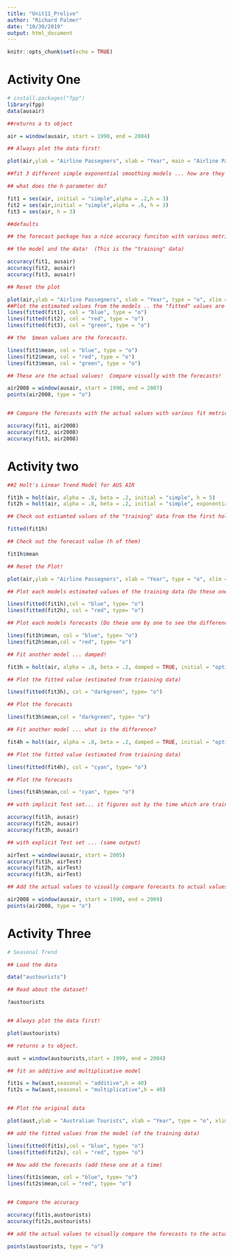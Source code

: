 ```yaml
---
title: "Unit11_Prelive"
author: "Richard Palmer"
date: "10/30/2019"
output: html_document
---
```


```r
knitr::opts_chunk$set(echo = TRUE)
```

# Activity One

```r
# install.packages("fpp")
library(fpp)
data(ausair)

##returns a ts object

air = window(ausair, start = 1990, end = 2004)

## Always plot the data first! 

plot(air,ylab = "Airline Passegners", xlab = "Year", main = "Airline Passengers")

##fit 3 different simple exponential smoothing models ... how are they different?

## what does the h parameter do? 

fit1 = ses(air, initial = "simple",alpha = .2,h = 3)
fit2 = ses(air,initial = "simple",alpha = .6, h = 3)
fit3 = ses(air, h = 3) 

##defaults

## the forecast package has a nice accuracy funciton with various metrics just pass it the 

## the model and the data!  (This is the "training" data)

accuracy(fit1, ausair)
accuracy(fit2, ausair)
accuracy(fit3, ausair)

```

```r
## Reset the plot

plot(air,ylab = "Airline Passegners", xlab = "Year", type = "o", xlim = c(1990, 2008),ylim = c(15,50), main = "Airline Passengers")
##Plot the estimated values from the models .. the "fitted" values are the training values.
lines(fitted(fit1), col = "blue", type = "o")
lines(fitted(fit2), col = "red", type = "o")
lines(fitted(fit3), col = "green", type = "o")

## the  $mean values are the forecasts.

lines(fit1$mean, col = "blue", type = "o")
lines(fit2$mean, col = "red", type = "o")
lines(fit3$mean, col = "green", type = "o")

## These are the actual values!  Compare visually with the forecasts!

air2008 = window(ausair, start = 1990, end = 2007)
points(air2008, type = "o")


## Compare the forecasts with the actual values with various fit metrics.  

accuracy(fit1, air2008)
accuracy(fit2, air2008)
accuracy(fit3, air2008)
```

# Activity two

```r
##2 Holt's Linear Trend Model for AUS AIR

fit1h = holt(air, alpha = .8, beta = .2, initial = "simple", h = 5)
fit2h = holt(air, alpha = .8, beta = .2, initial = "simple", exponential = TRUE, h = 5)

## Check out estiamted values of the "training" data from the first holt model

fitted(fit1h)

## Check out the forecast value (h of them)

fit1h$mean

## Reset the Plot!

plot(air,ylab = "Airline Passegners", xlab = "Year", type = "o", xlim = c(1990, 2009),ylim = c(15,60))

## Plot each models estimated values of the training data (Do these one by one to see the differences)

lines(fitted(fit1h),col = "blue", type= "o")
lines(fitted(fit2h), col = "red", type= "o")

## Plot each models forecasts (Do these one by one to see the differences)

lines(fit1h$mean, col = "blue", type= "o")
lines(fit2h$mean,col = "red", type= "o")

## Fit another model ... damped! 

fit3h = holt(air, alpha = .8, beta = .2, damped = TRUE, initial = "optimal", h = 5)

## Plot the fitted value (estimated from triaining data)

lines(fitted(fit3h), col = "darkgreen", type= "o")

## Plot the forecasts

lines(fit3h$mean,col = "darkgreen", type= "o")

## Fit another model ... what is the difference?  

fit4h = holt(air, alpha = .8, beta = .2, damped = TRUE, initial = "optimal", exponential = TRUE, h = 5)

## Plot the fitted value (estimated from triaining data)

lines(fitted(fit4h), col = "cyan", type= "o")

## Plot the forecasts

lines(fit4h$mean,col = "cyan", type= "o")

## with implicit Test set... it figures out by the time which are training and which are test. 

accuracy(fit1h, ausair)
accuracy(fit2h, ausair)
accuracy(fit3h, ausair)

## with explicit Test set ... (same output)

airTest = window(ausair, start = 2005)
accuracy(fit1h, airTest)
accuracy(fit2h, airTest)
accuracy(fit3h, airTest)

## Add the actual values to visually compare forecasts to actual values

air2008 = window(ausair, start = 1990, end = 2009)
points(air2008, type = "o")

```

# Activity Three
```r
# Seasonal Trend

## Load the data

data("austourists")

## Read about the dataset!

?austourists


## Always plot the data first!

plot(austourists)

## returns a ts object.  

aust = window(austourists,start = 1999, end = 2004)

## fit an additive and multiplicative model

fit1s = hw(aust,seasonal = "additive",h = 40)
fit2s = hw(aust,seasonal = "multiplicative",h = 40)


## Plot the original data

plot(aust,ylab = "Australian Tourists", xlab = "Year", type = "o", xlim = c(1999, 2014),ylim = c(15,60))

## add the fitted values from the model (of the training data)

lines(fitted(fit1s),col = "blue", type= "o")
lines(fitted(fit2s), col = "red", type= "o")

## Now add the forecasts (add these one at a time)

lines(fit1s$mean, col = "blue", type= "o")
lines(fit2s$mean,col = "red", type= "o")


## Compare the accuracy

accuracy(fit1s,austourists)
accuracy(fit2s,austourists)

## add the actual values to visually compare the forecasts to the actual values. 

points(austourists, type = "o")
```